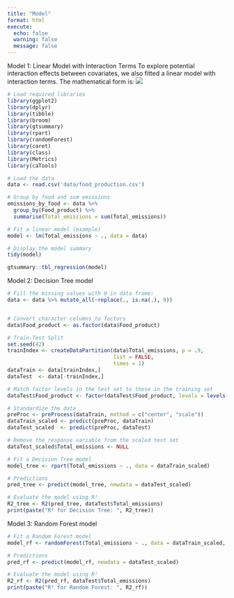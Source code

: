 ```yaml
---
title: "Model"
format: html
execute: 
  echo: false
  warning: false
  message: false
---
```


Model 1: Linear Model with Interaction Terms
To explore potential interaction effects between covariates, we also fitted a linear model with interaction terms. The mathematical form is:
![](1.bmp)

```r
# Load required libraries
library(ggplot2)
library(dplyr)
library(tibble)
library(broom)
library(gtsummary)
library(rpart)
library(randomForest)
library(caret)
library(class)
library(Metrics)
library(caTools)

# Load the data
data <- read.csv('data/food_production.csv')

# Group by food and sum emissions
emissions_by_food <- data %>%
  group_by(Food_product) %>%
  summarise(Total_emissions = sum(Total_emissions))

# Fit a linear model (example)
model <- lm(Total_emissions ~ ., data = data)

# Display the model summary
tidy(model)

gtsummary::tbl_regression(model)
```

Model 2: Decision Tree model
```r

# Fill the missing values with 0 in data frame:
data <- data %>% mutate_all(~replace(., is.na(.), 0))


# Convert character columns to factors
data$Food_product <- as.factor(data$Food_product)

# Train-Test Split
set.seed(42)
trainIndex <- createDataPartition(data$Total_emissions, p = .9, 
                                  list = FALSE, 
                                  times = 1)
dataTrain <- data[trainIndex,]
dataTest  <- data[-trainIndex,]

# Match factor levels in the test set to those in the training set
dataTest$Food_product <- factor(dataTest$Food_product, levels = levels(dataTrain$Food_product))

# Standardize the data
preProc <- preProcess(dataTrain, method = c("center", "scale"))
dataTrain_scaled <- predict(preProc, dataTrain)
dataTest_scaled  <- predict(preProc, dataTest)

# Remove the response variable from the scaled test set
dataTest_scaled$Total_emissions <- NULL

# Fit a Decision Tree model
model_tree <- rpart(Total_emissions ~ ., data = dataTrain_scaled)

# Predictions
pred_tree <- predict(model_tree, newdata = dataTest_scaled)

# Evaluate the model using R²
R2_tree <- R2(pred_tree, dataTest$Total_emissions)
print(paste("R² for Decision Tree: ", R2_tree))
```


Model 3: Random Forest model
```r
# Fit a Random Forest model
model_rf <- randomForest(Total_emissions ~ ., data = dataTrain_scaled, ntree = 100, seed = 42)

# Predictions
pred_rf <- predict(model_rf, newdata = dataTest_scaled)

# Evaluate the model using R²
R2_rf <- R2(pred_rf, dataTest$Total_emissions)
print(paste("R² for Random Forest: ", R2_rf))


```
